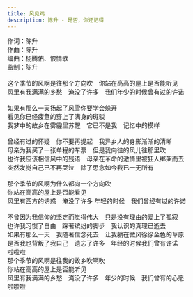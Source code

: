 ```yaml
---
title: 风见鸡
description: 陈升 - 是否，你还记得
---
```


作词：陈升<br />作曲：陈升<br />编曲：杨腾佑、恨情歌<br />监制：陈升<br /><br />这个季节的风啊是往那个方向吹　你站在高高的屋上是否能听见<br />风里有我满满的乡愁　淹没了许多　我们年少的时候曾有过的许诺<br /><br />如果有那么一天扬起了风雪你要学会躲开<br />看见你已经疲惫的穿上了满身的斑驳<br />我梦中的故乡在雾霾里苏醒　它已不是我　记忆中的模样<br /><br />曾经有过的怀疑　你不要再提起　我异乡人的身影渐渐的清晰<br />母亲为我买了一张单程的车票　但是我向往的风儿往那里吹<br />也许我应该相信风中的残语　母亲在革命的激情里被狂人绑架而去<br />突然发觉自己已不再哭泣　除了思念如今我已一无所有<br /><br />那个季节的风啊为什么都向一个方向吹<br />你站在高高的屋上是否能看见<br />风里有西方的诱惑　淹没了许多 年轻的时候　我们曾经有过的许诺<br /><br />不曾因为我信仰的坚定而觉得伟大　只是没有理由的爱上了孤寂<br />也许我习惯了自由　踩著缤纷的脚步　我认识的真理已逝去<br />如果有那么一天　我随著信念死去　让我躺在微风徐徐金色的草原<br />是否我也背叛了我自己　遗忘了许多　年经的时候我们曾有许诺<br />啦啦啦<br />那个季节的风啊是往我的故乡吹啊吹<br />你站在高高的屋上是否能听见<br />风里有我满满的乡愁　淹没了许多　年少的时候　我们曾有的心愿<br />啦啦啦